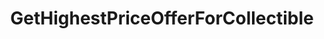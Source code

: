 ---
title: GetHighestPriceOfferForCollectible
openapi: ./sequence-marketplace.json post /rpc/Marketplace/GetHighestPriceOfferForCollectible
---